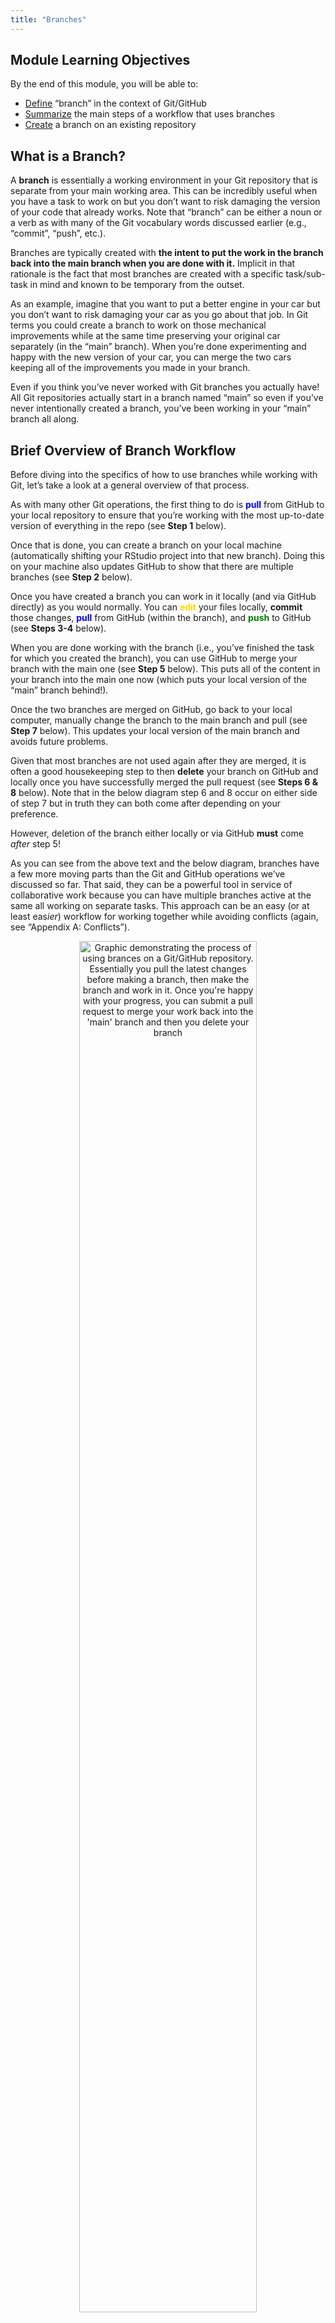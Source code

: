 ```yaml
---
title: "Branches"
---
```


## Module Learning Objectives

By the end of this module, you will be able to:

- <u>Define</u> "branch" in the context of Git/GitHub 
- <u>Summarize</u> the main steps of a workflow that uses branches
- <u>Create</u> a branch on an existing repository

## What is a Branch?

A **branch** is essentially a working environment in your Git repository that is separate from your main working area. This can be incredibly useful when you have a task to work on but you don't want to risk damaging the version of your code that already works. Note that "branch" can be either a noun or a verb as with many of the Git vocabulary words discussed earlier (e.g., "commit", "push", etc.).

Branches are typically created with **the intent to put the work in the branch back into the main branch when you are done with it.** Implicit in that rationale is the fact that most branches are created with a specific task/sub-task in mind and known to be temporary from the outset.

As an example, imagine that you want to put a better engine in your car but you don't want to risk damaging your car as you go about that job. In Git terms you could create a branch to work on those mechanical improvements while at the same time preserving your original car separately (in the "main" branch). When you're done experimenting and happy with the new version of your car, you can merge the two cars keeping all of the improvements you made in your branch.

Even if you think you've never worked with Git branches you actually have! All Git repositories actually start in a branch named "main" so even if you've never intentionally created a branch, you've been working in your "main" branch all along.

## Brief Overview of Branch Workflow

Before diving into the specifics of how to use branches while working with Git, let's take a look at a general overview of that process.

As with many other Git operations, the first thing to do is **<span style="color:blue">pull</span>** from GitHub to your local repository to ensure that you're working with the most up-to-date version of everything in the repo (see **Step 1** below).

Once that is done, you can create a branch on your local machine (automatically shifting your RStudio project into that new branch). Doing this on your machine also updates GitHub to show that there are multiple branches (see **Step 2** below).

Once you have created a branch you can work in it locally (and via GitHub directly) as you would normally. You can **<span style="color:gold">edit</span>** your files locally, **commit** those changes, **<span style="color:blue">pull</span>** from GitHub (within the branch), and **<span style="color:green">push</span>** to GitHub (see **Steps 3-4** below).

When you are done working with the branch (i.e., you've finished the task for which you created the branch), you can use GitHub to merge your branch with the main one (see **Step 5** below). This puts all of the content in your branch into the main one now (which puts your local version of the "main" branch behind!).

Once the two branches are merged on GitHub, go back to your local computer, manually change the branch to the main branch and pull (see **Step 7** below). This updates your local version of the main branch and avoids future problems.

Given that most branches are not used again after they are merged, it is often a good housekeeping step to then **delete** your branch on GitHub and locally once you have successfully merged the pull request (see **Steps 6 & 8** below). Note that in the below diagram step 6 and 8 occur on either side of step 7 but in truth they can both come after depending on your preference.

However, deletion of the branch either locally or via GitHub **must** come *after* step 5!

As you can see from the above text and the below diagram, branches have a few more moving parts than the Git and GitHub operations we've discussed so far. That said, they can be a powerful tool in service of collaborative work because you can have multiple branches active at the same all working on separate tasks. This approach can be an easy (or at least eas*ier*) workflow for working together while avoiding conflicts (again, see "Appendix A: Conflicts").

<p align="center">
<img src="images/branches/git-branch-workflow.png" alt="Graphic demonstrating the process of using brances on a Git/GitHub repository. Essentially you pull the latest changes before making a branch, then make the branch and work in it. Once you're happy with your progress, you can submit a pull request to merge your work back into the 'main' branch and then you delete your branch" width="75%"/>
</p>

Now we've gone over this big picture overview, let's walk step-by-step through creating, working in and ultimately merging branches!

## Create a Branch

Before you create a branch, **<span style="color:blue">pull</span>** from GitHub as a precaution so that you are certain your local repository has the most up-to-date content.

That done, click the **<span style="color:purple">purple</span>** button in the Git tab of RStudio that shows two rectangles connected by a diamond at right-angles from one another.

<p align="center">
<img src="images/branches/branches-1-new-branch-button.png" alt="Screenshot of the set of buttons in RStudio's Git pane" width="75%"/>
</p>

In the resulting dialogue box, give your new branch an informative name. In this example we haven't given our new branch a great name but in a "real" repository you will greatly appreciate having concise but descriptive branch names.

Once you're happy with the name, click "**Create**" (you can ignore the other options and buttons on this dialogue box).

<p align="center">
<img src="images/branches/branches-2-name-new-branch.png" alt="Screenshot of the menu that opens when you click the purple 'create branch' button in RStudio. Includes a text field for the branch name as well as a some other checkboxes/options (that can be safely left at their default settings in many cases)" width="65%"/>
</p>

This will create a confirmation message that is superficially similar to the format of messages returned by other Git actions.

<p align="center">
<img src="images/branches/branches-2b-success-dialogue.png" alt="Screenshot of the text returned when you create a branch in RStudio" width="75%"/>
</p>

You will also notice that in your Git tab where previously it said "main" it now shows whatever name you chose for your branch.

<p align="center">
<img src="images/branches/branches-2c-new-branch.png" alt="Screenshot of RStudio's Git pane where it can be seen that the branch name has changed to the new branch created earlier" width="75%"/>
</p>

## Work in the Branch

You can now work in a branch *in the same way* that you work with GitHub via RStudio when you are not using branches.

1. Make **<span style="color:gold">edits</span>**
2. **Commit** changes locally
3. **<span style="color:blue">Pull</span>** from GitHub to reduce the chances of a conflict
4. **<span style="color:green">Push</span>** your committed changes to GitHub

The reason you use the same workflow is--as previously stated--even if you don't typically use branches, all work in Git is functionally done in the "main" branch of your repository.

For a more in-depth review of the RStudio-GitHub workflow, see Chapter 3: Using GitHub via Rstudio

## Closing a Branch

Once you've completely finished working in your branch, **<span style="color:green">push</span>** your work (if your local files are ahead of the GitHub versions) and go to your repository's GitHub page.

On that page GitHub will helpfully have created a button at the top of the screen notifying you that your branch had recent pushes and will offer a <span style="color:green">green</span> button to "Compare & pull request".

Click that button.

<p align="center">
<img src="images/branches/branches-6-pull-request-start.png" alt="Screenshot of a repository in GitHub where the 'compare and pull request' button is being offered because GitHub detected a push in the branch" width="100%" />
</p>

You will then be prompted to write a title and message for your pull request to give some broader context for what the branch does. This is especially valuable if you are not the one reviewing pull requests as this can help someone quickly familiarize themselves with what you have done.

Once you're satisfied with your title and message, click the <span style="color:green">green</span> "Create pull request" button.

<p align="center">
<img src="images/branches/branches-7-pull-request-msg.png" alt="Screenshot of GitHub when you open a pull request and are prompted to give it a title and description" width="100%" />
</p>

That done, GitHub will send you to a page that looks very much like a Github issue (see the chapter on issues). At the top is whatever title and message you just wrote when opening the pull request following by a list of all of the commits in that branch.

Those commits are "live" and function as hyperlinks in case you want to view how your code is preserved in GitHub.

Note also that if you realize you forgot to do something in your branch (or if someone asks you change something) you can return to RStudio and commit/pull/push and it will automatically update on the pull request. Pull requests are for merging a whole branch, not for merging just a part of the work in the branch.

You or your team can post messages on a pull request as needed (see the text box at the bottom of the below picture).

If you are ready to merge a pull request from your branch into the "main" branch click the intuitively-named <span style="color:green">green</span> "Merge pull request" button.

<p align="center">
<img src="images/branches/branches-8-active-pull-request.png" alt="Screenshot of an open pull request on GitHub" width="100%" />
</p>

GitHub will open another text box where you can add a commit message to your acceptance of the pull request. If whoever opened the pull request was sufficiently detailed in their opening comment(s) this may not need to be terribly detailed but it can't hurt!

Once your message is written, click the <span style="color:green">green</span> "Confirm merge" button.

<p align="center">
<img src="images/branches/branches-9-pull-request-accept-msg.png" alt="Screenshot of the menu that opens on GitHub when you click 'merge pull request' where you are prompted to add an optional description before clicking 'confirm merge'" width="100%" />
</p>

The green 'open' buttons will change to purple and will use the "merge" icon of two streams combining. As with GitHub issues you can continue to post comments on a merged pull request if you feel it will be valuable for posterity to do so.

GitHub will also handily create a "Delete branch" button at the bottom of the pull request's timeline. We recommend that you click it given that your branch's purpose is served and having irrelevant branches clutters your GitHub and may even cause problems if you have two similarly-named branches where one has been merged and the other has not.

<p align="center">
<img src="images/branches/branches-10-successful-merge.png" alt="Screenshot of a closed pull request on GitHub with a 'delete branch' button provided" width="100%" />
</p>

After you click "Delete branch" it will be replaced by a "Restore branch" button so you could always reclaim it if need be.

<p align="center">
<img src="images/branches/branches-11-deleted-branch.png" alt="Screenshot of a pull request on GitHub after the 'delete branch' button has been clicked and replaced by a 'restore branch' button" width="100%" />
</p>

Finally, return to the "Code" tab of your GitHub repository and you can see that the changes we implemented in the branch are now part of the repository's "main" branch. The branch name is displayed just above the last commit message and the first file in the repository but below the different tab names.

<p align="center">
<img src="images/branches/branches-12-github-repo-post-merge.png" alt="Screenshot of the GitHub repository after the pull request was merged showing that the most recent commit was the merging of the PR" width="100%" />
</p>

## Update Local Repository

Now that GitHub has been told to integrate your branch content with the "main" branch, you need to let RStudio know that integration has taken place!

First, click the name of the branch to see all the branch names in your repository and select the "main" branch to flip your local repository over to that branch.

<p align="center">
<img src="images/branches/branches-14-switch-local-to-main.png" alt="Screenshot of RStudio after the branch name was clicked (in the Git pane) showing that the new branch and the 'main' branch are options" width="75%"/>
</p>

Notice though that our script went back to the pre-merge version but don't panic!

In order to update your local version of the repository all that you need to do is click the **<span style="color:blue">pull</span>** button. This brings the content you just merged via GitHub (see above) into your local repository.

<p align="center">
<img src="images/branches/branches-15-notice-outdated-script.png" alt="Screenshot of RStudio after showing the original (pre-pull request) version of the script" width="100%" />
</p>

You will get a success message indicating the changes to each file in the same way any other **<span style="color:blue">pull</span>** would. You can notice between this picture and the previous that the code automatically changes when the **<span style="color:blue">pull</span>** is complete.

<p align="center">
<img src="images/branches/branches-16-pull-merged-repo.png" alt="Screenshot of the message in RStudio when you pull after merging a pull request on GitHub" width="75%"/>
</p>

Now that you merged your branch with the main branch on GitHub and pulled that merged content down to your local version you have successfully start-to-finish used branches in your workflow.

Many branches can exist at the same time and sometimes it helpful to create a branch starting from another branch, but these special cases obey the same basic structure described above and are outside the scope of this primer.

That said, we recommend branches as one way to avoid conflicts when you and your collaborators want to work simultaneously in the same repository on different scripts!
